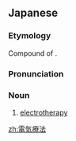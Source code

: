 ==Japanese==
{{ja-kanjitab|でん|き|りょう|ほう}}

===Etymology===
Compound of {{compound|lang=ja|sort=てんきりょうほう'|電気|tr1=denki|t1=electricity|療法|tr2=ryōhō|t2=therapy}}.

===Pronunciation===
{{ja-pron|でんき りょうほう}}

===Noun===
{{ja-noun|でんき りょうほう}}

# [[electrotherapy]]

[[zh:電気療法]]